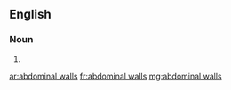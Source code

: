 ==English==

===Noun===
{{head|en|plural}}

# {{plural of|abdominal wall|lang=en}}

[[ar:abdominal walls]]
[[fr:abdominal walls]]
[[mg:abdominal walls]]